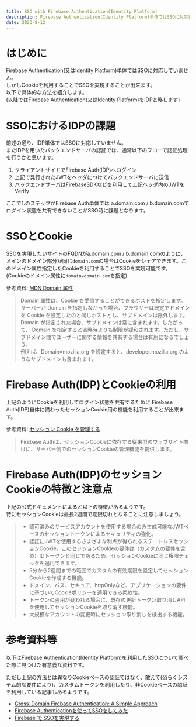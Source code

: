 ```yaml
---
title: SSO with Firebase Authentication(Identity Platform)
description: Firebase Authentication(Identity Platform)単体ではSSOに対応していませんが工夫することで簡単にSSOを実現することが出来ます。
date: 2023-8-12
---
```


# はじめに

Firebase Authentication(又はIdentity Platform)単体ではSSOに対応していません。  
しかしCookieを利用することでSSOを実現することが出来ます。  
以下で具体的な方法を紹介します。  
(以降ではFirebase Authentication(又はIdentity Platform)をIDPと略します)

# SSOにおけるIDPの課題

前述の通り、IDP単体ではSSOに対応していません。  
またIDPを用いたバックエンドサーバの認証では、通常以下のフローで認証処理を行うかと思います。
1. クライアントサイドでFirebase Auth(IDP)へログイン
2. 上記で発行されたJWTをヘッダにつけてバックエンドサーバに送信
3. バックエンドサーバはFirebaseSDKなどを利用して上記ヘッダ内のJWTをVerify

ここで1.のステップがFirebase Auth単体では a.domain.com / b.domain.comでログイン状態を共有できないことがSSO時に課題となります。

# SSOとCookie

SSOを実現したいサイトのFQDNがa.domain.com / b.domain.comのように、メインのドメイン部分が同じ`domain.com`の場合はCookieをシェアできます。このドメイン属性指定したCookieを利用することでSSOを実現可能です。  
(Cookieのドメイン属性に`domain=domain.com`を指定)



参考資料: [MDN Domain 属性](https://developer.mozilla.org/ja/docs/Web/HTTP/Cookies)

> Domain 属性は、Cookie を受信することができるホストを指定します。サーバーが Domain を指定しなかった場合、ブラウザーは既定でドメインを Cookie を設定したのと同じホストとし、サブドメインは除外します。 Domain が指定された場合、サブドメインは常に含まれます。したがって、 Domain を指定すると省略時よりも制限が緩和されます。ただし、サブドメイン間でユーザーに関する情報を共有する場合は有用になるでしょう。  
> 例えば、Domain=mozilla.org を設定すると、developer.mozilla.org のようなサブドメインも含まれます。

# Firebase Auth(IDP)とCookieの利用

上記のようにCookieを利用してログイン状態を共有するために
Firebase Auth(IDP)自体に備わったセッションCookie用の機能を利用することが出来ます。

参考資料: [セッション Cookie を管理する](https://firebase.google.com/docs/auth/admin/manage-cookies?hl=ja)

> Firebase Authは、セッションCookieに依存する従来型のウェブサイト向けに、サーバー側でのセッションCookieの管理機能を提供します。

# Firebase Auth(IDP)のセッションCookieの特徴と注意点

上記の公式ドキュメントによると以下の特徴があるようです。  
特にセッションCookieは最長2週間で期限切れとなることに注意しましょう。

> - 認可済みのサービスアカウントを使用する場合のみ生成可能なJWTベースのセッショントークンによるセキュリティの強化。
> - 認証にJWTを使用するさまざまな利点が得られるステートレスセッションCookie。このセッションCookieの要件は（カスタムの要件を含め）IDトークンと同じであるため、セッションCookieに同じ権限チェックを適用できます。
> - 5分から2週間までの範囲でカスタムの有効期限を設定してセッションCookieを作成する機能。
> - ドメイン、パス、セキュア、httpOnlyなど、アプリケーションの要件に基づいてCookieポリシーを適用できる柔軟性。
> - トークンの盗用が疑われる場合に、既存の更新トークン取り消しAPIを使用してセッションCookieを取り消す機能。
> - 大規模なアカウントの変更時にセッション取り消しを検出する機能。

# 参考資料等

以下はFirebase Authentication(Identity Platform)を利用したSSOについて調べた際に見つけた有意義な資料です。

ただし上記の方法とは異なりCookieベースの認証ではなく、敢えて(恐らくシステム的な要件により)、カスタムトークンを利用したり、非Cookieベースの認証を利用している記事もあるようです。

- [Cross-Domain Firebase Authentication: A Simple Approach](https://dev.to/brianburton/cross-domain-firebase-authentication-a-simple-approach-337k)
- [Firebase Authenticationを使ってSSOをしてみた](https://note.com/yusukeoshiro/n/n4fe9eeac499a)
- [Firebase で SSOを実現する](https://www.tsone.co.jp/tech-blog/archives/1371)
